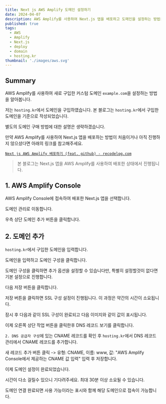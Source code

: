 ```yaml
---
title: Next js AWS Amplify 도메인 설정하기
date: 2024-04-07
description: AWS Amplify를 사용하여 Next.js 앱을 배포하고 도메인을 설정하는 방법을 알아봅니다.
published: true
tags:
  - AWS
  - Amplify
  - Next.js
  - deploy
  - domain
  - hosting.kr
thumbnail: './images/aws.svg'
---
```


## Summary

AWS Amplify를 사용하여 새로 구입한 커스텀 도메인 `example.com`을 설정하는 방법을 알아봅니다.

저는 `hosting.kr`에서 도메인을 구입하였습니다. 본 블로그는 `hosting.kr`에서 구입한 도메인을 기준으로 작성되었습니다.

별도의 도메인 구매 방법에 대한 설명은 생략하겠습니다.

만약 AWS Amplify를 사용하여 Next.js 앱을 배포하는 방법이 처음이거나 아직 진행하지 않으셨다면 아래의 링크를 참고해주세요.

[`Next js AWS Amplify 배포하기 (feat. github) - recodelog.com`](https://recodelog.com/blog/aws/amplify)

> 본 블로그는 Next.js 앱을 AWS Amplify를 사용하여 배포한 상태에서 진행됩니다.

## 1. AWS Amplify Console

AWS Amplify Console에 접속하여 배포한 Next.js 앱을 선택합니다.

도메인 관리로 이동합니다.

우측 상단 도메인 추가 버튼을 클릭합니다.

<MDXImage src="./images/domain1.png" title="도메인 관리 - 도메인 추가화면" />

## 2. 도메인 추가

`hosting.kr`에서 구입한 도메인을 입력합니다.

도메인을 입력하고 도메인 구성을 클릭합니다.

도메인 구성을 클릭하면 추가 옵션을 설정할 수 있습니다만, 특별히 설정할것이 없다면 기본 설정으로 진행합니다.

다음 저장 버튼을 클릭합니다.

저장 버튼을 클릭하면 SSL 구성 설정이 진행됩니다. 이 과정은 약간의 시간이 소요됩니다.

잠시 후 다음과 같이 SSL 구성이 완료되고 다음 이미지와 같이 값이 표시됩니다.

<MDXImage src="./images/domain-ssl.png" title="도메인 관리 - SSL 구성" />

이제 오른쪽 상단 작업 버튼을 클릭한후 DNS 레코드 보기를 클릭합니다.

`2. DNS 공급자 구성`에 있는 CNAME 레코드를 확인 후 `hosting.kr`에서 DNS 레코드 관리에서 CNAME 레코드를 추가합니다.

새 레코드 추가 버튼 클릭 -> 유형: CNAME, 이름: www, 값: "AWS Amplify Console에서 제공하는 CNAME 값 입력" 입력 후 저장합니다.

이제 도메인 설정이 완료되었습니다.

시간이 다소 걸릴수 있으니 기다려주세요. 최대 30분 이상 소요될 수 있습니다.

도메인 연결 완료되면 사용 가능이라는 표시와 함께 해당 도메인으로 접속이 가능합니다.
